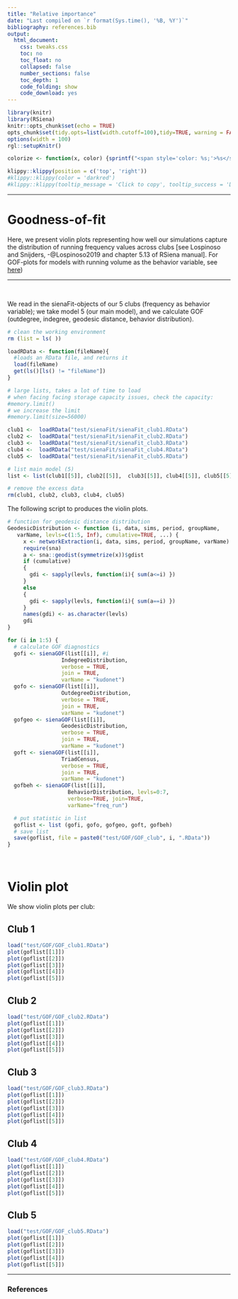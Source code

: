 ```yaml
---
title: "Relative importance"
date: "Last compiled on `r format(Sys.time(), '%B, %Y')`"
bibliography: references.bib
output:
  html_document:
    css: tweaks.css
    toc: no
    toc_float: no
    collapsed: false
    number_sections: false
    toc_depth: 1
    code_folding: show
    code_download: yes
---
```


```r
library(knitr)
library(RSiena)
knitr::opts_chunk$set(echo = TRUE)
opts_chunk$set(tidy.opts=list(width.cutoff=100),tidy=TRUE, warning = FALSE, message = FALSE,comment = "#>", cache=TRUE, class.source=c("test"), class.output=c("test2"))
options(width = 100)
rgl::setupKnitr()

colorize <- function(x, color) {sprintf("<span style='color: %s;'>%s</span>", color, x) }

```

```r
klippy::klippy(position = c('top', 'right'))
#klippy::klippy(color = 'darkred')
#klippy::klippy(tooltip_message = 'Click to copy', tooltip_success = 'Done')
```


----

# Goodness-of-fit

Here, we present violin plots representing how well our simulations capture the distribution of running frequency values across clubs [see Lospinoso and Snijders, -@Lospinoso2019 and chapter 5.13 of RSiena manual]. For GOF-plots for models with running volume as the behavior variable, see [here](https://robfranken.github.io/Strava/GOF2.html)) 


----

<br>

We read in the sienaFit-objects of our 5 clubs (frequency as behavior variable); we take model 5 (our main model), and we calculate GOF (outdegree, indegree, geodesic distance, behavior distribution).

```r
# clean the working environment 
rm (list = ls( ))

loadRData <- function(fileName){
  #loads an RData file, and returns it
  load(fileName)
  get(ls()[ls() != "fileName"])
}

# large lists, takes a lot of time to load
# when facing facing storage capacity issues, check the capacity:
#memory.limit()
# we increase the limit
#memory.limit(size=56000)

club1 <-  loadRData("test/sienaFit/sienaFit_club1.RData")
club2 <-  loadRData("test/sienaFit/sienaFit_club2.RData")
club3 <-  loadRData("test/sienaFit/sienaFit_club3.RData")
club4 <-  loadRData("test/sienaFit/sienaFit_club4.RData")
club5 <-  loadRData("test/sienaFit/sienaFit_club5.RData")

# list main model (5)
list <- list(club1[[5]], club2[[5]],  club3[[5]], club4[[5]], club5[[5]])

# remove the excess data
rm(club1, club2, club3, club4, club5)
```

The following script to produces the violin plots. 

```r
# function for geodesic distance distribution
GeodesicDistribution <- function (i, data, sims, period, groupName,
   varName, levls=c(1:5, Inf), cumulative=TRUE, ...) {
     x <- networkExtraction(i, data, sims, period, groupName, varName)
     require(sna)
     a <- sna::geodist(symmetrize(x))$gdist
     if (cumulative)
     {
       gdi <- sapply(levls, function(i){ sum(a<=i) })
     }
     else
     {
       gdi <- sapply(levls, function(i){ sum(a==i) })
     }
     names(gdi) <- as.character(levls)
     gdi
}

for (i in 1:5) {
  # calculate GOF diagnostics
  gofi <- sienaGOF(list[[i]], #i
                 IndegreeDistribution, 
                 verbose = TRUE,
                 join = TRUE, 
                 varName = "kudonet")
  gofo <- sienaGOF(list[[i]], 
                 OutdegreeDistribution, 
                 verbose = TRUE,
                 join = TRUE, 
                 varName = "kudonet")
  gofgeo <- sienaGOF(list[[i]], 
                 GeodesicDistribution, 
                 verbose = TRUE,
                 join = TRUE, 
                 varName = "kudonet")
  goft <- sienaGOF(list[[i]], 
                 TriadCensus, 
                 verbose = TRUE,
                 join = TRUE, 
                 varName = "kudonet")
  gofbeh <- sienaGOF(list[[i]],
                   BehaviorDistribution, levls=0:7,
                   verbose=TRUE, join=TRUE,
                   varName="freq_run")

  # put statistic in list
  goflist <- list (gofi, gofo, gofgeo, goft, gofbeh)
  # save list
  save(goflist, file = paste0("test/GOF/GOF_club", i, ".RData"))
}


```

<br>

# Violin plot {.tabset .tabset-fade}

We show violin plots per club:

## Club 1

```r
load("test/GOF/GOF_club1.RData")
plot(goflist[[1]])
plot(goflist[[2]])
plot(goflist[[3]])
plot(goflist[[4]])
plot(goflist[[5]])
```

## Club 2

```r
load("test/GOF/GOF_club2.RData")
plot(goflist[[1]])
plot(goflist[[2]])
plot(goflist[[3]])
plot(goflist[[4]])
plot(goflist[[5]])
```

## Club 3

```r
load("test/GOF/GOF_club3.RData")
plot(goflist[[1]])
plot(goflist[[2]])
plot(goflist[[3]])
plot(goflist[[4]])
plot(goflist[[5]])
```

## Club 4

```r
load("test/GOF/GOF_club4.RData")
plot(goflist[[1]])
plot(goflist[[2]])
plot(goflist[[3]])
plot(goflist[[4]])
plot(goflist[[5]])
```

## Club 5

```r
load("test/GOF/GOF_club5.RData")
plot(goflist[[1]])
plot(goflist[[2]])
plot(goflist[[3]])
plot(goflist[[4]])
plot(goflist[[5]])
```

----


### References 
